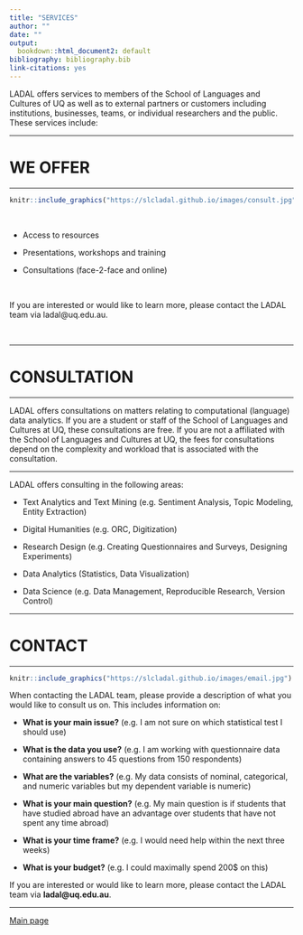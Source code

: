 ```yaml
---
title: "SERVICES"
author: ""
date: ""
output:
  bookdown::html_document2: default
bibliography: bibliography.bib
link-citations: yes
---
```


LADAL offers services to members of the School of Languages and Cultures of UQ as well as to external partners or customers including institutions, businesses, teams, or individual researchers and the public. These services include:  
  
***

# WE OFFER{-}

***
  
```r
knitr::include_graphics("https://slcladal.github.io/images/consult.jpg")
```

<br>

- Access to resources

- Presentations, workshops and training

- Consultations (face-2-face and online)

<br>

If you are interested or would like to learn more, please contact the LADAL team via ladal\@uq.edu.au.
 
<br> 

***

# CONSULTATION{-}

***

LADAL offers consultations on matters relating to computational (language) data analytics. If you are a student or staff of the School of Languages and Cultures at UQ, these consultations are free. If you are not a affiliated with the School of Languages and Cultures at UQ, the fees for consultations depend on the complexity and workload that is associated with the consultation. 

***

LADAL offers consulting in the following areas:

+ Text Analytics and Text Mining (e.g. Sentiment Analysis, Topic Modeling, Entity Extraction)

+ Digital Humanities (e.g. ORC, Digitization)

+ Research Design (e.g. Creating Questionnaires and Surveys, Designing Experiments)

+ Data Analytics (Statistics, Data Visualization)

+ Data Science (e.g. Data Management, Reproducible Research, Version Control)

***

# CONTACT{-}

***

```r
knitr::include_graphics("https://slcladal.github.io/images/email.jpg")
```

When  contacting the LADAL team, please provide a description of what you would like to consult us on. This includes information on:

+ **What is your main issue?** (e.g. I am not sure on which statistical test I should use)

+ **What is the data you use?** (e.g. I am working with questionnaire data containing answers to 45 questions from 150 respondents)

+ **What are the variables?** (e.g. My data consists of nominal, categorical, and numeric variables but my dependent variable is numeric)

+ **What is your main question?** (e.g. My main question is if students that have studied abroad have an advantage over students that have not spent any time abroad)

+ **What is your time frame?** (e.g. I would need help within the next three weeks)

+ **What is your budget?** (e.g. I could maximally spend 200$ on this)

If you are interested or would like to learn more, please contact the LADAL team via **ladal\@uq.edu.au**. 

***

[Main page](https://slcladal.github.io/index.html)

